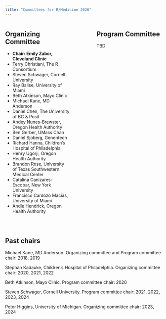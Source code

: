 ```yaml
---
title: "Committees for R/Medicine 2026"
---
```


:::::: columns
::: {.column width="45%"}
## Organizing Committee

-   **Chair: Emily Zabor, Cleveland Clinic**
-   Terry Christiani, The R Consortium
-   Steven Schwager, Cornell University
-   Ray Balise, University of Miami
-   Beth Atkinson, Mayo Clinic
-   Michael Kane, MD Anderson
-   Daniel Chen, The University of BC & Posit
-   Andey Nunes-Brewster, Oregon Health Authority
-   Ben Gerber, UMass Chan
-   Daniel Sjoberg, Genentech
-   Richard Hanna, Children's Hospital of Philadelphia
-   Henry Ugorji, Oregon Health Authority
-   Brandon Rose, University of Texas Southwestern Medical Center
-   Catalina Canizares-Escobar, New York University
-   Francisco Cardozo Macias, University of Miami
-   Andie Hendrick, Oregon Health Authority
:::

::: {.column width="10%"}
<!-- empty column to create gap -->
:::

::: {.column width="45%"}
## Program Committee

TBD

<!-- -   **Chair: Daniel Sjoberg, Genentech** -->
<!-- -   Peter Higgins, University of Michigan -->
<!-- -   Steven Schwager, Cornell University -->
<!-- -   Michael Kane, MD Anderson -->
<!-- -   Daniel Chen, The University of BC & Posit -->
<!-- -   Ben Gerber, UMass -->
<!-- -   Beth Atkinson, Mayo Clinic -->
:::
::::::

<br>

## Past chairs

Michael Kane, MD Anderson. Organizing committee and Program committee chair: 2018, 2019

Stephan Kadauke, Children's Hospital of Philadelphia. Organizing committee chair: 2020, 2021, 2022

Beth Atkinson, Mayo Clinic. Program committee chair: 2020

Steven Schwager, Cornell University. Program committee chair: 2021, 2022, 2023, 2024

Peter Higgins, University of Michigan. Organizing committee chair: 2023, 2024

